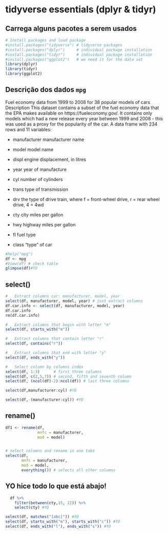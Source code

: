 # tidyverse essentials (dplyr & tidyr)



## Carrega alguns pacotes a serem usados

```{r}
# Install packages and load package
#install.packages("tidyverse") # tidyverse packages
#install.packages("dplyr")     # individual package installation
#install.packages("tidyr")     # individual package installation
#install.packages("ggplot2")   # we need it for the data set
library(dplyr)
library(tidyr)
library(ggplot2)
```

## Descrição dos dados `mpg` 


Fuel economy data from 1999 to 2008 for 38 popular models of cars
Description This dataset contains a subset of the fuel economy data that the EPA makes available on https://fueleconomy.gov/. It contains only models which had a new release every year between 1999 and 2008 - this was used as a proxy for the popularity of the car. A data frame with 234 rows and 11 variables:

  - manufacturer manufacturer name

  - model model name

  - displ engine displacement, in litres

  - year year of manufacture

  - cyl number of cylinders

  - trans type of transmission

  - drv the type of drive train, where f = front-wheel drive, r = rear wheel drive, 4 = 4wd

  - cty city miles per gallon

  - hwy highway miles per gallon

  - fl fuel type

  - class "type" of car

```{r}
#help("mpg")
df <- mpg
#View(df) # check table
glimpse(df)#YO
```

## select()

```{r}
#   Extract columns car: manufacturer, model, year
select(df, manufacturer, model, year) # just extract columns
df.car.info <- select(df, manufacturer, model, year)
df.car.info
rm(df.car.info)

#   Extract columns that begin with letter "m"
select(df, starts_with("m"))

#   Extract columns that contain letter "r"
select(df, contains("r"))

#   Extract columns that end with letter "y"
select(df, ends_with("y"))

#   Select column by columns index
select(df, 1:3)      # first three columns
select(df, c(2,5,7)) # second, fifth and seventh column
select(df, (ncol(df)-2):ncol(df)) # last three columns

select(df,manufacturer:cyl) #YO

select(df,-(manufacturer:cyl)) #YO
``` 


##   rename()

```{r}
df1 <- rename(df, 
              mnfc = manufacturer,
              mod = model)


# select columns and rename in one take
select(df,
       mnfc = manufacturer,
       mod = model,
       everything()) # selects all other columns
```

## YO hice todo lo que está abajo!

```{r}
  df %>% 
    filter(between(cty,15, 22)) %>%
    select(cty) #YO

select(df, matches("[abc]")) #YO
select(df, starts_with("m"), starts_with("c")) #YO
select(df, ends_with("l"), ends_with("s")) #YO
```

